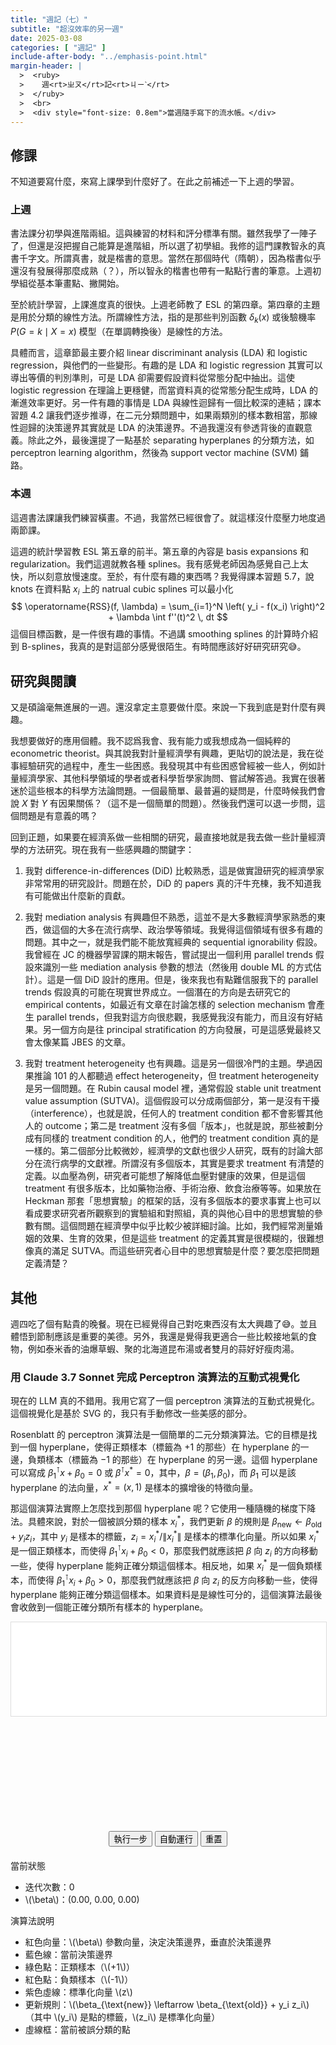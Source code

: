 ```yaml
---
title: "週記（七）"
subtitle: "超沒效率的另一週"
date: 2025-03-08
categories: [ "週記" ]
include-after-body: "../emphasis-point.html"
margin-header: |
  >  <ruby>
  >    週<rt>ㄓㄡ</rt>記<rt>ㄐㄧˋ</rt>
  >  </ruby>
  >  <br>
  >  <div style="font-size: 0.8em">當週隨手寫下的流水帳。</div>
---
```


## 修課

不知道要寫什麼，來寫上課學到什麼好了。在此之前補述一下上週的學習。

### 上週

書法課分初學與進階兩組。這與練習的材料和評分標準有關。雖然我學了一陣子了，但還是沒把握自己能算是進階組，所以選了初學組。我修的這門課教智永的真書千字文。所謂真書，就是楷書的意思。當然在那個時代（隋朝），因為楷書似乎還沒有發展得那麼成熟（？），所以智永的楷書也帶有一點點行書的筆意。上週初學組從基本筆畫點、撇開始。

至於統計學習，上課進度真的很快。上週老師教了 ESL 的第四章。第四章的主題是用於分類的線性方法。所謂線性方法，指的是那些判別函數 $\delta_k(x)$ 或後驗機率 $P(G = k \mid X = x)$ 模型（在單調轉換後）是線性的方法。

具體而言，這章節最主要介紹 linear discriminant analysis (LDA) 和 logistic regression，與他們的一些變形。有趣的是 LDA 和 logistic regression 其實可以導出等價的判別準則，可是 LDA 卻需要假設資料從常態分配中抽出。這使 logistic regression 在理論上更穩健，而當資料真的從常態分配生成時，LDA 的漸進效率更好。另一件有趣的事情是 LDA 與線性迴歸有一個比較深的連結；課本習題 4.2 讓我們逐步推導，在二元分類問題中，如果兩類別的樣本數相當，那線性迴歸的決策邊界其實就是 LDA 的決策邊界。不過我還沒有參透背後的直觀意義。除此之外，最後還提了一點基於 separating hyperplanes 的分類方法，如 perceptron learning algorithm，然後為 support vector machine (SVM) 鋪路。

### 本週

這週書法課讓我們練習橫畫。不過，我當然已經很會了。就這樣沒什麼壓力地度過兩節課。

這週的統計學習教 ESL 第五章的前半。第五章的內容是 basis expansions 和 regularization。我們這週就教各種 splines。我有感覺老師因為感覺自己上太快，所以刻意放慢速度。至於，有什麼有趣的東西嗎？我覺得課本習題 5.7，說 knots 在資料點 $x_i$ 上的 natrual cubic splines 可以最小化
$$
\operatorname{RSS}(f, \lambda)
= \sum_{i=1}^N \left( y_i - f(x_i) \right)^2 + \lambda \int f''(t)^2 \, dt
$$
這個目標函數，是一件很有趣的事情。不過講 smoothing splines 的計算時介紹到 B-splines，我真的是對這部分感覺很陌生。有時間應該好好研究研究😅。

## 研究與閱讀

又是碩論毫無進展的一週。還沒拿定主意要做什麼。來說一下我到底是對什麼有興趣。

我想要做好的應用個體。我不認爲我會、我有能力或我想成為一個純粹的 econometric theorist。與其說我對計量經濟學有興趣，更貼切的說法是，我在從事經驗研究的過程中，產生一些困惑。我發現其中有些困惑曾經被一些人，例如計量經濟學家、其他科學領域的學者或者科學哲學家詢問、嘗試解答過。我實在很著迷於這些根本的科學方法論問題。一個最簡單、最普遍的疑問是，什麼時候我們會說 $X$ 對 $Y$ 有因果關係？（這不是一個簡單的問題）。然後我們還可以退一步問，這個問題是有意義的嗎？

回到正題，如果要在經濟系做一些相關的研究，最直接地就是我去做一些計量經濟學的方法研究。現在我有一些感興趣的關鍵字：

1. 我對 difference-in-differences (DiD) 比較熟悉，這是做實證研究的經濟學家非常常用的研究設計。問題在於，DiD 的 papers 真的汗牛充棟，我不知道我有可能做出什麼新的貢獻。

2. 我對 mediation analysis 有興趣但不熟悉，這並不是大多數經濟學家熟悉的東西，做這個的大多在流行病學、政治學等領域。我覺得這個領域有很多有趣的問題。其中之一，就是我們能不能放寬經典的 sequential ignorability 假設。我曾經在 JC 的機器學習課的期末報告，嘗試提出一個利用 parallel trends 假設來識別一些 mediation analysis 參數的想法（然後用 double ML 的方式估計）。這是一個 DiD 設計的應用。但是，後來我也有點難信服我下的 parallel trends 假設真的可能在現實世界成立。一個潛在的方向是去研究它的 empirical contents，如最近有文章在討論怎樣的 selection mechanism 會產生 parallel trends，但我對這方向很悲觀，我感覺我沒有能力，而且沒有好結果。另一個方向是往 principal stratification 的方向發展，可是這感覺最終又會太像某篇 JBES 的文章。

3. 我對 treatment heterogeneity 也有興趣。這是另一個很冷門的主題。學過因果推論 101 的人都聽過 effect heterogeneity，但 treatment heterogeneity 是另一個問題。在 Rubin causal model 裡，通常假設 stable unit treatment value assumption (SUTVA)。這個假設可以分成兩個部分，第一是沒有干擾（interference），也就是說，任何人的 treatment condition 都不會影響其他人的 outcome；第二是 treatment 沒有多個「版本」，也就是說，那些被劃分成有同樣的 treatment condition 的人，他們的 treatment condition 真的是一樣的。第二個部分比較微妙，經濟學的文獻也很少人研究，既有的討論大部分在流行病學的文獻裡。所謂沒有多個版本，其實是要求 treatment 有清楚的定義。以血壓為例，研究者可能想了解降低血壓對健康的效果，但是這個 treatment 有很多版本，比如藥物治療、手術治療、飲食治療等等。如果放在 Heckman 那套「思想實驗」的框架的話，沒有多個版本的要求事實上也可以看成要求研究者所觀察到的實驗組和對照組，真的與他心目中的思想實驗的參數有關。這個問題在經濟學中似乎比較少被詳細討論。比如，我們經常測量婚姻的效果、生育的效果，但是這些 treatment 的定義其實是很模糊的，很難想像真的滿足 SUTVA。而這些研究者心目中的思想實驗是什麼？要怎麼把問題定義清楚？

## 其他

週四吃了個有點貴的晚餐。現在已經覺得自己對吃東西沒有太大興趣了😅。並且體悟到節制應該是重要的美德。另外，我還是覺得我更適合一些比較接地氣的食物，例如泰米香的油爆草蝦、聚的北海道昆布湯或者雙月的蒜好好瘦肉湯。

### 用 Claude 3.7 Sonnet 完成 Perceptron 演算法的互動式視覺化

現在的 LLM 真的不錯用。我用它寫了一個 perceptron 演算法的互動式視覺化。這個視覺化是基於 SVG 的，我只有手動修改一些美感的部分。

Rosenblatt 的 perceptron 演算法是一個簡單的二元分類演算法。它的目標是找到一個 hyperplane，使得正類樣本（標籤為 $+1$ 的那些）在 hyperplane 的一邊，負類樣本（標籤為 $-1$ 的那些）在 hyperplane 的另一邊。這個 hyperplane 可以寫成 $\beta_1^\intercal x + \beta_0 = 0$ 或 $\beta^\intercal x^* = 0$，其中，$\beta = (\beta_1, \beta_0)$，而 $\beta_1$ 可以是該 hyperplane 的法向量，$x^* = (x, 1)$ 是樣本的擴增後的特徵向量。

那這個演算法實際上怎麼找到那個 hyperplane 呢？它使用一種隨機的梯度下降法。具體來說，對於一個被誤分類的樣本 $x_i^*$，我們更新 $\beta$ 的規則是 $\beta_{\text{new}} \leftarrow \beta_{\text{old}} + y_i z_i$，其中 $y_i$ 是樣本的標籤，$z_i = x_i^* / \| x_i^* \|$ 是樣本的標準化向量。所以如果 $x_i^*$ 是一個正類樣本，而使得 $\beta_1^\intercal x_i + \beta_0 < 0$，那麼我們就應該把 $\beta$ 向 $z_i$ 的方向移動一些，使得 hyperplane 能夠正確分類這個樣本。相反地，如果 $x_i^*$ 是一個負類樣本，而使得 $\beta_1^\intercal x_i + \beta_0 > 0$，那麼我們就應該把 $\beta$ 向 $z_i$ 的反方向移動一些，使得 hyperplane 能夠正確分類這個樣本。如果資料是是線性可分的，這個演算法最後會收斂到一個能正確分類所有樣本的 hyperplane。

```{=html}
<div id="perceptron-container" style="width:100%;max-width:900px;margin:0 auto;">
  <div style="width:100%;position:relative;padding-bottom:62.5%;">
    <svg id="perceptron-svg" width="100%" height="100%" style="position:absolute;top:0;left:0;display:block;border:1px solid #ddd;background-color:#fff;"></svg>
  </div>

  <div style="text-align:center;margin:20px 0;">
    <button id="step-button" class="btn btn-primary">執行一步</button>
    <button id="auto-button" class="btn btn-success">自動運行</button>
    <button id="reset-button" class="btn btn-danger">重置</button>
  </div>

  <div class="callout callout-style-default callout-note callout-titled">
  <div class="callout-header d-flex align-content-center">
  <div class="callout-icon-container">
  <i class="callout-icon"></i>
  </div>
  <div class="callout-title-container flex-fill">
  當前狀態
  </div>
  </div>
  <div class="callout-body-container callout-body">
  <ul>
    <li>迭代次數：<span id="iteration-count">0</span></li>
    <li><span class="math inline">\(\beta\)</span>：(<span id="beta-x">0.00</span>, <span id="beta-y">0.00</span>, <span id="beta-bias">0.00</span>)</li>
    <li id="selected-point-info" style="display:none;">
      <ul>
        <li>選中的點：(<span id="point-x"></span>, <span id="point-y"></span>)；標籤：<span id="point-label"></span></li>
        <li>標準化向量 <span class="math inline">\(z\)</span>：(<span id="z-x"></span>, <span id="z-y"></span>, <span id="z-bias"></span>)</li>
      </ul>
    </li>
  </ul>
  </div>
  </div>

  <div class="callout callout-style-default callout-tip callout-titled">
  <div class="callout-header d-flex align-content-center">
  <div class="callout-icon-container">
  <i class="callout-icon"></i>
  </div>
  <div class="callout-title-container flex-fill">
  演算法說明
  </div>
  </div>
  <div class="callout-body-container callout-body">
  <ul>
    <li>紅色向量：<span class="math inline">\(\beta\)</span> 參數向量，決定決策邊界，垂直於決策邊界</li>
    <li>藍色線：當前決策邊界</li>
    <li>綠色點：正類樣本（<span class="math inline">\(+1\)</span>）</li>
    <li>紅色點：負類樣本（<span class="math inline">\(-1\)</span>）</li>
    <li>紫色虛線：標準化向量 <span class="math inline">\(z\)</span> </li>
    <li>更新規則：<span class="math inline">\(\beta_{\text{new}} \leftarrow \beta_{\text{old}} + y_i z_i\)</span>（其中 <span class="math inline">\(y_i\)</span> 是點的標籤，<span class="math inline">\(z_i\)</span>  是標準化向量）</li>
    <li>虛線框：當前被誤分類的點</li>
  </ul>
  </div>
  </div>

<script>
document.addEventListener('DOMContentLoaded', function() {
  // 獲取SVG元素
  const svg = document.getElementById('perceptron-svg');
  
  // 與窗口大小有關的重設函數
  function resizeSVG() {
    const svgRect = svg.getBoundingClientRect();
    const width = svgRect.width;
    const height = svgRect.height;
    
    // 更新中心點和縮放因子
    centerX = width / 2;
    centerY = height / 2;
    scale = Math.min(width, height) / 8;  // 動態調整縮放因子
    margin = Math.min(width, height) * 0.08;  // 動態調整邊距
    
    // 重繪整個視覺化
    initializeSVG();
    redraw();
  }
  
  // 添加窗口大小變化事件監聽器
  window.addEventListener('resize', resizeSVG);
  
  // SVG 命名空間
  const svgNS = "http://www.w3.org/2000/svg";
  
  // 感知機狀態
  let beta = { x: 0, y: 0, bias: 0 };
  let points = [
    { id: 1, x: 2.5, y: 1.5, label: 1 },
    { id: 2, x: 1.5, y: 2.5, label: 1 },
    { id: 3, x: -0.5, y: 1.5, label: 1 },
    { id: 4, x: -2.5, y: -1.5, label: -1 },
    { id: 5, x: -1.5, y: -2.5, label: -1 },
    { id: 6, x: 1.5, y: -1.5, label: -1 }
  ];
  let selectedPoint = null;
  let iterations = 0;
  let autoRunTimer = null;
  
  // 初始化可視化參數 - 將在resizeSVG中更新
  let centerX, centerY, scale, margin;
  
  // 座標轉換函數
  function toScreenX(x) {
    return centerX + x * scale;
  }
  
  function toScreenY(y) {
    return centerY - y * scale;
  }
  
  // 標準化向量
  function normalize(vector) {
    const norm = Math.sqrt(vector.x * vector.x + vector.y * vector.y + 1);
    return {
      x: vector.x / norm,
      y: vector.y / norm,
      bias: 1 / norm
    };
  }
  
  // 判斷點是否被錯誤分類
  function isMisclassified(point) {
    const normalizedPoint = normalize(point);
    const dotProduct = beta.x * normalizedPoint.x + beta.y * normalizedPoint.y + beta.bias * normalizedPoint.bias;
    
    const threshold = 0.01;
    
    if (point.label > 0) {
      return dotProduct < threshold;
    } else {
      return dotProduct > -threshold;
    }
  }
  
  // 找到第一個錯誤分類的點
  function findMisclassifiedPoint() {
    return points.find(point => isMisclassified(point)) || null;
  }
  
  // 初始化 SVG
  function initializeSVG() {
    // 清空 SVG
    while (svg.firstChild) {
      svg.removeChild(svg.firstChild);
    }
    
    // 定義箭頭標記 - 調小尺寸
    const defs = document.createElementNS(svgNS, "defs");
    const marker = document.createElementNS(svgNS, "marker");
    marker.setAttribute("id", "arrowhead");
    marker.setAttribute("markerWidth", "6");  // 從10減小到6
    marker.setAttribute("markerHeight", "4");  // 從7減小到4
    marker.setAttribute("refX", "6");  // 從9減小到6
    marker.setAttribute("refY", "2");  // 從3.5減小到2
    marker.setAttribute("orient", "auto");
    
    const polygon = document.createElementNS(svgNS, "polygon");
    polygon.setAttribute("points", "0 0, 6 2, 0 4");  // 從"0 0, 10 3.5, 0 7"減小到"0 0, 6 2, 0 4"
    
    marker.appendChild(polygon);
    defs.appendChild(marker);
    svg.appendChild(defs);
    
    // 計算SVG的可視區域
    const viewBox = `0 0 ${svg.getBoundingClientRect().width} ${svg.getBoundingClientRect().height}`;
    svg.setAttribute("viewBox", viewBox);
    
    // 繪製坐標軸
    const xAxis = document.createElementNS(svgNS, "line");
    xAxis.setAttribute("x1", margin);
    xAxis.setAttribute("x2", svg.getBoundingClientRect().width - margin);
    xAxis.setAttribute("y1", centerY);
    xAxis.setAttribute("y2", centerY);
    xAxis.setAttribute("stroke", "black");
    xAxis.setAttribute("stroke-width", "1.5");
    svg.appendChild(xAxis);
    
    const yAxis = document.createElementNS(svgNS, "line");
    yAxis.setAttribute("x1", centerX);
    yAxis.setAttribute("x2", centerX);
    yAxis.setAttribute("y1", margin);
    yAxis.setAttribute("y2", svg.getBoundingClientRect().height - margin);
    yAxis.setAttribute("stroke", "black");
    yAxis.setAttribute("stroke-width", "1.5");
    svg.appendChild(yAxis);
    
    // 調整字體大小根據SVG尺寸
    const fontSize = Math.max(10, Math.round(scale * 0.15));
    const smallFontSize = Math.max(8, Math.round(scale * 0.12));
    
    // x軸標籤
    const xLabel = document.createElementNS(svgNS, "text");
    xLabel.setAttribute("x", svg.getBoundingClientRect().width - margin + 20);
    xLabel.setAttribute("y", centerY + 15);
    xLabel.setAttribute("font-size", fontSize);
    xLabel.textContent = "x₁";
    svg.appendChild(xLabel);
    
    // y軸標籤
    const yLabel = document.createElementNS(svgNS, "text");
    yLabel.setAttribute("x", centerX - 15);
    yLabel.setAttribute("y", margin - 20);
    yLabel.setAttribute("font-size", fontSize);
    yLabel.textContent = "x₂";
    svg.appendChild(yLabel);
    
    // 繪製刻度
    [-3, -2, -1, 1, 2, 3].forEach(val => {
      // X軸刻度
      const xTick = document.createElementNS(svgNS, "line");
      xTick.setAttribute("x1", toScreenX(val));
      xTick.setAttribute("x2", toScreenX(val));
      xTick.setAttribute("y1", centerY - 5);
      xTick.setAttribute("y2", centerY + 5);
      xTick.setAttribute("stroke", "black");
      xTick.setAttribute("stroke-width", "1");
      svg.appendChild(xTick);
      
      const xText = document.createElementNS(svgNS, "text");
      xText.setAttribute("x", toScreenX(val));
      xText.setAttribute("y", centerY + 20);
      xText.setAttribute("text-anchor", "middle");
      xText.setAttribute("font-size", smallFontSize);
      xText.textContent = val;
      svg.appendChild(xText);
      
      // Y軸刻度
      const yTick = document.createElementNS(svgNS, "line");
      yTick.setAttribute("x1", centerX - 4);
      yTick.setAttribute("x2", centerX + 4);
      yTick.setAttribute("y1", toScreenY(val));
      yTick.setAttribute("y2", toScreenY(val));
      yTick.setAttribute("stroke", "black");
      yTick.setAttribute("stroke-width", "1");
      svg.appendChild(yTick);
      
      const yText = document.createElementNS(svgNS, "text");
      yText.setAttribute("x", centerX - 20);
      yText.setAttribute("y", toScreenY(val) + 5);
      yText.setAttribute("text-anchor", "middle");
      yText.setAttribute("font-size", smallFontSize);
      yText.textContent = val;
      svg.appendChild(yText);
    });
    
    // 原點標記
    const originText = document.createElementNS(svgNS, "text");
    originText.setAttribute("x", centerX - 20);
    originText.setAttribute("y", centerY + 20);
    originText.setAttribute("font-size", smallFontSize);
    originText.textContent = "O";
    svg.appendChild(originText);
  }
  
  // 繪製決策邊界
  function drawDecisionBoundary() {
    // 移除舊的決策邊界
    const oldLine = svg.querySelector(".decision-boundary");
    if (oldLine) {
      svg.removeChild(oldLine);
    }
    
    if (beta.x === 0 && beta.y === 0) {
      return;
    }
    
    // ax + by + c = 0 形式
    const a = beta.x;
    const b = beta.y;
    const c = beta.bias;
    
    // 計算與畫布邊界的交點
    let startX, startY, endX, endY;
    
    if (Math.abs(b) < 0.001) {
      // 近似垂直線
      startX = -c / a;
      endX = startX;
      startY = -4;
      endY = 4;
    } else {
      // 一般情況
      startX = -4;
      startY = (-c - a * startX) / b;
      endX = 4;
      endY = (-c - a * endX) / b;
    }
    
    const line = document.createElementNS(svgNS, "line");
    line.setAttribute("x1", toScreenX(startX));
    line.setAttribute("y1", toScreenY(startY));
    line.setAttribute("x2", toScreenX(endX));
    line.setAttribute("y2", toScreenY(endY));
    line.setAttribute("stroke", "blue");
    line.setAttribute("stroke-width", "2");
    line.setAttribute("class", "decision-boundary");
    svg.appendChild(line);
  }
  
  // 繪製參數向量 beta
  function drawBetaVector() {
    // 移除舊的參數向量
    const oldVector = svg.querySelector(".beta-vector");
    if (oldVector) {
      svg.removeChild(oldVector);
    }
    
    if (beta.x === 0 && beta.y === 0) {
      return;
    }
    
    const line = document.createElementNS(svgNS, "line");
    line.setAttribute("x1", centerX);
    line.setAttribute("y1", centerY);
    line.setAttribute("x2", toScreenX(beta.x));
    line.setAttribute("y2", toScreenY(beta.y));
    line.setAttribute("stroke", "red");
    line.setAttribute("stroke-width", "2");
    line.setAttribute("marker-end", "url(#arrowhead)");
    line.setAttribute("class", "beta-vector");
    svg.appendChild(line);
  }
  
  // 繪製標準化向量 z
  function drawNormalizedVector() {
    // 移除舊的標準化向量
    const oldVector = svg.querySelector(".normalized-vector");
    if (oldVector) {
      svg.removeChild(oldVector);
    }
    
    if (!selectedPoint) {
      return;
    }
    
    const z = normalize(selectedPoint);
    const zx = z.x * scale * 0.5;
    const zy = z.y * scale * 0.5;
    
    const line = document.createElementNS(svgNS, "line");
    line.setAttribute("x1", centerX);
    line.setAttribute("y1", centerY);
    line.setAttribute("x2", centerX + zx);
    line.setAttribute("y2", centerY - zy);
    line.setAttribute("stroke", "purple");
    line.setAttribute("stroke-width", "2");
    line.setAttribute("stroke-dasharray", "5,5");
    line.setAttribute("marker-end", "url(#arrowhead)");
    line.setAttribute("class", "normalized-vector");
    svg.appendChild(line);
  }
  
  // 繪製數據點
  function drawPoints() {
    // 移除舊的點
    const oldPoints = svg.querySelectorAll(".data-point");
    oldPoints.forEach(point => {
      svg.removeChild(point);
    });
    
    // 根據SVG大小動態調整點的大小和字體 - 調整比例
    const circleRadius = Math.max(4, scale * 0.12);  // 略微減小點的尺寸
    const selectedCircleRadius = circleRadius * 1.2;
    const fontSize = Math.max(8, scale * 0.12);
    
    points.forEach(point => {
      const isSelected = selectedPoint && selectedPoint.id === point.id;
      const fillColor = point.label > 0 ? "#4CAF50" : "#F44336";
      const isMisclassed = isMisclassified(point);
      
      const circle = document.createElementNS(svgNS, "circle");
      circle.setAttribute("cx", toScreenX(point.x));
      circle.setAttribute("cy", toScreenY(point.y));
      circle.setAttribute("r", isSelected ? selectedCircleRadius : circleRadius);
      circle.setAttribute("fill", fillColor);
      
      // 強調誤分類的點
      if (isMisclassed) {
        circle.setAttribute("opacity", 1);
        circle.setAttribute("stroke", "black");
        circle.setAttribute("stroke-width", 2);
        circle.setAttribute("stroke-dasharray", "2,2");
      } else {
        circle.setAttribute("opacity", 0.8);
        circle.setAttribute("stroke", isSelected ? "black" : "none");
        circle.setAttribute("stroke-width", isSelected ? 2 : 0);
      }
      
      circle.setAttribute("class", "data-point");
      svg.appendChild(circle);
      
      const text = document.createElementNS(svgNS, "text");
      text.setAttribute("x", toScreenX(point.x));
      text.setAttribute("y", toScreenY(point.y) - circleRadius - 5);
      text.setAttribute("text-anchor", "middle");
      text.setAttribute("font-size", fontSize);
      text.setAttribute("font-weight", "bold");
      text.setAttribute("class", "data-point");
      text.textContent = `(${point.x}, ${point.y})`;
      svg.appendChild(text);
    });
  }
  
  // 更新狀態顯示
  function updateStatusDisplay() {
    document.getElementById("iteration-count").textContent = iterations;
    document.getElementById("beta-x").textContent = beta.x.toFixed(2);
    document.getElementById("beta-y").textContent = beta.y.toFixed(2);
    document.getElementById("beta-bias").textContent = beta.bias.toFixed(2);
    
    const selectedPointInfo = document.getElementById("selected-point-info");
    
    if (selectedPoint) {
      const z = normalize(selectedPoint);
      
      document.getElementById("point-x").textContent = selectedPoint.x;
      document.getElementById("point-y").textContent = selectedPoint.y;
      document.getElementById("point-label").textContent = selectedPoint.label;
      document.getElementById("z-x").textContent = z.x.toFixed(2);
      document.getElementById("z-y").textContent = z.y.toFixed(2);
      document.getElementById("z-bias").textContent = z.bias.toFixed(2);
      
      selectedPointInfo.style.display = "block";
    } else {
      selectedPointInfo.style.display = "none";
    }
    
    // 更新按鈕狀態
    const stepButton = document.getElementById("step-button");
    const autoButton = document.getElementById("auto-button");
    
    const misclassifiedPoint = findMisclassifiedPoint();
    stepButton.disabled = !misclassifiedPoint;
    autoButton.disabled = !misclassifiedPoint;
    
    if (!misclassifiedPoint && autoRunTimer) {
      clearInterval(autoRunTimer);
      autoRunTimer = null;
      autoButton.textContent = "自動運行";
    }
  }
  
  // 重繪整個視覺化
  function redraw() {
    drawDecisionBoundary();
    drawBetaVector();
    drawNormalizedVector();
    drawPoints();
    updateStatusDisplay();
  }
  
  // 執行一步感知機更新
  function runStep() {
    const misclassifiedPoint = findMisclassifiedPoint();
    
    if (misclassifiedPoint) {
      selectedPoint = misclassifiedPoint;
      
      // 標準化點
      const z = normalize(misclassifiedPoint);
      
      // 更新 beta
      beta.x = beta.x + misclassifiedPoint.label * z.x;
      beta.y = beta.y + misclassifiedPoint.label * z.y;
      beta.bias = beta.bias + misclassifiedPoint.label * z.bias;
      
      iterations++;
      
      redraw();
      return true;
    } else {
      selectedPoint = null;
      redraw();
      return false;
    }
  }
  
  // 重置感知機
  function reset() {
    beta = { x: 0, y: 0, bias: 0 };
    selectedPoint = null;
    iterations = 0;
    
    if (autoRunTimer) {
      clearInterval(autoRunTimer);
      autoRunTimer = null;
      document.getElementById("auto-button").textContent = "自動運行";
    }
    
    redraw();
  }
  
  // 事件監聽器
  document.getElementById("step-button").addEventListener("click", function() {
    runStep();
  });
  
  document.getElementById("auto-button").addEventListener("click", function() {
    if (autoRunTimer) {
      clearInterval(autoRunTimer);
      autoRunTimer = null;
      this.textContent = "自動運行";
    } else {
      this.textContent = "暫停";
      autoRunTimer = setInterval(function() {
        const hasMore = runStep();
        if (!hasMore) {
          clearInterval(autoRunTimer);
          autoRunTimer = null;
          document.getElementById("auto-button").textContent = "自動運行";
        }
      }, 1000);
    }
  });
  
  document.getElementById("reset-button").addEventListener("click", reset);
  
  // 初始計算SVG尺寸相關參數
  resizeSVG();
});
</script>
```